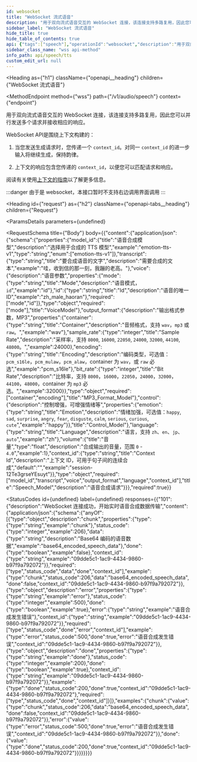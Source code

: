 ```yaml
---
id: websocket
title: "WebSocket 流式语音"
description: "用于双向流式语音交互的 WebSocket 连接，该连接支持多路复用，因此您可以并行发送多个请求并接收相应的响应。"
sidebar_label: "WebSocket 流式语音"
hide_title: true
hide_table_of_contents: true
api: {"tags":["speech"],"operationId":"websocket","description":"用于双向流式语音交互的 WebSocket 连接，该连接支持多路复用，因此您可以并行发送多个请求并接收相应的响应。\n\nWebSocket API是围绕上下文构建的：\n\n1. 当您发送生成请求时，您传递一个 `context_id`。对同一 `context_id` 的进一步输入将继续生成，保持韵律。\n\n2. 上下文的响应包含您传递的 `context_id`，以便您可以匹配请求和响应。\n\n阅读有关使用[上下文的指南](/guides/contexts)以了解更多信息。\n\n:::danger\n  由于是 websocket，本接口暂时不支持右边调用界面调用\n:::\n","requestBody":{"content":{"application/json":{"schema":{"properties":{"model_id":{"title":"语音合成模型","description":"选择用于合成的 TTS 模型","example":"emotion-tts-v1","type":"string","enum":["emotion-tts-v1"]},"transcript":{"type":"string","title":"要合成语音的文字","description":"需要合成的文本","example":"哇，收到信的那一刻，我蹦的老高。"},"voice":{"description":"语音参数","properties":{"mode":{"type":"string","title":"Mode","description":"语音模式，`id`","example":"id"},"id":{"type":"string","title":"Id","description":"语音的唯一 ID","example":"zh_male_haoran"},"required":["mode","id"]},"type":"object","required":["mode"],"title":"VoiceModel"},"output_format":{"description":"输出格式参数，MP3","properties":{"container":{"type":"string","title":"Container","description":"音频格式，支持 `wav`，`mp3` 或 `raw`。","example":"wav"},"sample_rate":{"type":"integer","title":"Sample Rate","description":"采样率，支持 `8000`, `16000`, `22050`, `24000`, `32000`, `44100`, `48000`。","example":24000},"encoding":{"type":"string","title":"Encoding","description":"编码类型，可选值：`pcm_s16le`，`pcm_mulaw`，`pcm_alaw`，container 为 `wav`，或 `raw` 必选","example":"pcm_s16le"},"bit_rate":{"type":"integer","title":"Bit Rate","description":"比特率，支持 `8000`，`16000`，`22050`，`24000`，`32000`，`44100`，`48000`，container 为 `mp3` 必选。","example":32000}},"type":"object","required":["container","encoding"],"title":"MP3_Format_Model"},"control":{"description":"控制增强，可增强情绪等","properties":{"emotion":{"type":"string","title":"Emotion","description":"情绪加强，可选值：`happy`, `sad`, `surprise`, `angry`, `fear`, `disguste`, `calm`, `serious`, `curious`, `cute`","example":"happy"}},"title":"Control_Model"},"language":{"type":"string","title":"Language","description":"语言，支持 `zh`、`en`、`jp`、`auto`","example":"zh"},"volume":{"title":"音量","type":"float","description":"合成输出的音量，范围 `0` - `4.0`","example":1},"context_id":{"type":"string","title":"Context Id","description":"上下文 ID，可用于句子间的连续合成","default":"","example":"session-12Te3grseYEsuyt"}},"type":"object","required":["model_id","transcript","voice","output_format","language","context_id"],"title":"Speech_Model","description":"语音合成请求"}}},"required":true},"responses":{"101":{"description":"WebSocket 连接成功，开始实时语音合成数据传输","content":{"application/json":{"schema":{"anyOf":[{"type":"object","description":"chunk","properties":{"type":{"type":"string","example":"chunk"},"status_code":{"type":"integer","example":206},"data":{"type":"string","description":"Base64 编码的语音数据","example":"base64_encoded_speech_data"},"done":{"type":"boolean","example":false},"context_id":{"type":"string","example":"09dde5c1-1ac9-4434-9860-b97f9a792072"}},"required":["type","status_code","data","done","context_id"],"example":{"type":"chunk","status_code":206,"data":"base64_encoded_speech_data","done":false,"context_id":"09dde5c1-1ac9-4434-9860-b97f9a792072"}},{"type":"object","description":"error","properties":{"type":{"type":"string","example":"error"},"status_code":{"type":"integer","example":500},"done":{"type":"boolean","example":true},"error":{"type":"string","example":"语音合成发生错误"},"context_id":{"type":"string","example":"09dde5c1-1ac9-4434-9860-b97f9a792072"}},"required":["type","status_code","done","error","context_id"],"example":{"type":"error","status_code":500,"done":true,"error":"语音合成发生错误","context_id":"09dde5c1-1ac9-4434-9860-b97f9a792072"}},{"type":"object","description":"done","properties":{"type":{"type":"string","example":"done"},"status_code":{"type":"integer","example":200},"done":{"type":"boolean","example":true},"context_id":{"type":"string","example":"09dde5c1-1ac9-4434-9860-b97f9a792072"}},"example":{"type":"done","status_code":200,"done":true,"context_id":"09dde5c1-1ac9-4434-9860-b97f9a792072"},"required":["type","status_code","done","context_id"]}]},"examples":{"chunk":{"value":{"type":"chunk","status_code":206,"data":"base64_encoded_speech_data","done":false,"context_id":"09dde5c1-1ac9-4434-9860-b97f9a792072"}},"error":{"value":{"type":"error","status_code":500,"done":true,"error":"语音合成发生错误","context_id":"09dde5c1-1ac9-4434-9860-b97f9a792072"}},"done":{"value":{"type":"done","status_code":200,"done":true,"context_id":"09dde5c1-1ac9-4434-9860-b97f9a792072"}}}}}}},"security":[{"BearerAuth":[]}],"method":"wss","path":"/v1/audio/speech","servers":[{"url":"https://api.aishengyun.cn"}],"securitySchemes":{"BearerAuth":{"type":"http","scheme":"bearer","bearerFormat":"JWT"}},"jsonRequestBodyExample":{"model_id":"emotion-tts-v1","transcript":"哇，收到信的那一刻，我蹦的老高。","voice":{"mode":"id","id":"zh_male_haoran"},"output_format":{"container":"wav","sample_rate":24000,"encoding":"pcm_s16le","bit_rate":32000},"control":{"emotion":"happy"},"language":"zh","volume":1,"context_id":"session-12Te3grseYEsuyt"},"info":{"title":"TTS","description":"API for aishengyun","version":"1.0.0"}}
sidebar_class_name: "wss api-method"
info_path: api/speech/tts
custom_edit_url: null
---
```



<Heading
  as={"h1"}
  className={"openapi__heading"}
  children={"WebSocket 流式语音"}
>
</Heading>

<MethodEndpoint
  method={"wss"}
  path={"/v1/audio/speech"}
  context={"endpoint"}
>
  
</MethodEndpoint>



用于双向流式语音交互的 WebSocket 连接，该连接支持多路复用，因此您可以并行发送多个请求并接收相应的响应。

WebSocket API是围绕上下文构建的：

1. 当您发送生成请求时，您传递一个 `context_id`。对同一 `context_id` 的进一步输入将继续生成，保持韵律。

2. 上下文的响应包含您传递的 `context_id`，以便您可以匹配请求和响应。

阅读有关使用[上下文的指南](/guides/contexts)以了解更多信息。

:::danger
  由于是 websocket，本接口暂时不支持右边调用界面调用
:::


<Heading
  id={"request"}
  as={"h2"}
  className={"openapi-tabs__heading"}
  children={"Request"}
>
</Heading>

<ParamsDetails
  parameters={undefined}
>
  
</ParamsDetails>

<RequestSchema
  title={"Body"}
  body={{"content":{"application/json":{"schema":{"properties":{"model_id":{"title":"语音合成模型","description":"选择用于合成的 TTS 模型","example":"emotion-tts-v1","type":"string","enum":["emotion-tts-v1"]},"transcript":{"type":"string","title":"要合成语音的文字","description":"需要合成的文本","example":"哇，收到信的那一刻，我蹦的老高。"},"voice":{"description":"语音参数","properties":{"mode":{"type":"string","title":"Mode","description":"语音模式，`id`","example":"id"},"id":{"type":"string","title":"Id","description":"语音的唯一 ID","example":"zh_male_haoran"},"required":["mode","id"]},"type":"object","required":["mode"],"title":"VoiceModel"},"output_format":{"description":"输出格式参数，MP3","properties":{"container":{"type":"string","title":"Container","description":"音频格式，支持 `wav`，`mp3` 或 `raw`。","example":"wav"},"sample_rate":{"type":"integer","title":"Sample Rate","description":"采样率，支持 `8000`, `16000`, `22050`, `24000`, `32000`, `44100`, `48000`。","example":24000},"encoding":{"type":"string","title":"Encoding","description":"编码类型，可选值：`pcm_s16le`，`pcm_mulaw`，`pcm_alaw`，container 为 `wav`，或 `raw` 必选","example":"pcm_s16le"},"bit_rate":{"type":"integer","title":"Bit Rate","description":"比特率，支持 `8000`，`16000`，`22050`，`24000`，`32000`，`44100`，`48000`，container 为 `mp3` 必选。","example":32000}},"type":"object","required":["container","encoding"],"title":"MP3_Format_Model"},"control":{"description":"控制增强，可增强情绪等","properties":{"emotion":{"type":"string","title":"Emotion","description":"情绪加强，可选值：`happy`, `sad`, `surprise`, `angry`, `fear`, `disguste`, `calm`, `serious`, `curious`, `cute`","example":"happy"}},"title":"Control_Model"},"language":{"type":"string","title":"Language","description":"语言，支持 `zh`、`en`、`jp`、`auto`","example":"zh"},"volume":{"title":"音量","type":"float","description":"合成输出的音量，范围 `0` - `4.0`","example":1},"context_id":{"type":"string","title":"Context Id","description":"上下文 ID，可用于句子间的连续合成","default":"","example":"session-12Te3grseYEsuyt"}},"type":"object","required":["model_id","transcript","voice","output_format","language","context_id"],"title":"Speech_Model","description":"语音合成请求"}}},"required":true}}
>
  
</RequestSchema>

<StatusCodes
  id={undefined}
  label={undefined}
  responses={{"101":{"description":"WebSocket 连接成功，开始实时语音合成数据传输","content":{"application/json":{"schema":{"anyOf":[{"type":"object","description":"chunk","properties":{"type":{"type":"string","example":"chunk"},"status_code":{"type":"integer","example":206},"data":{"type":"string","description":"Base64 编码的语音数据","example":"base64_encoded_speech_data"},"done":{"type":"boolean","example":false},"context_id":{"type":"string","example":"09dde5c1-1ac9-4434-9860-b97f9a792072"}},"required":["type","status_code","data","done","context_id"],"example":{"type":"chunk","status_code":206,"data":"base64_encoded_speech_data","done":false,"context_id":"09dde5c1-1ac9-4434-9860-b97f9a792072"}},{"type":"object","description":"error","properties":{"type":{"type":"string","example":"error"},"status_code":{"type":"integer","example":500},"done":{"type":"boolean","example":true},"error":{"type":"string","example":"语音合成发生错误"},"context_id":{"type":"string","example":"09dde5c1-1ac9-4434-9860-b97f9a792072"}},"required":["type","status_code","done","error","context_id"],"example":{"type":"error","status_code":500,"done":true,"error":"语音合成发生错误","context_id":"09dde5c1-1ac9-4434-9860-b97f9a792072"}},{"type":"object","description":"done","properties":{"type":{"type":"string","example":"done"},"status_code":{"type":"integer","example":200},"done":{"type":"boolean","example":true},"context_id":{"type":"string","example":"09dde5c1-1ac9-4434-9860-b97f9a792072"}},"example":{"type":"done","status_code":200,"done":true,"context_id":"09dde5c1-1ac9-4434-9860-b97f9a792072"},"required":["type","status_code","done","context_id"]}]},"examples":{"chunk":{"value":{"type":"chunk","status_code":206,"data":"base64_encoded_speech_data","done":false,"context_id":"09dde5c1-1ac9-4434-9860-b97f9a792072"}},"error":{"value":{"type":"error","status_code":500,"done":true,"error":"语音合成发生错误","context_id":"09dde5c1-1ac9-4434-9860-b97f9a792072"}},"done":{"value":{"type":"done","status_code":200,"done":true,"context_id":"09dde5c1-1ac9-4434-9860-b97f9a792072"}}}}}}}}
>
  
</StatusCodes>


      